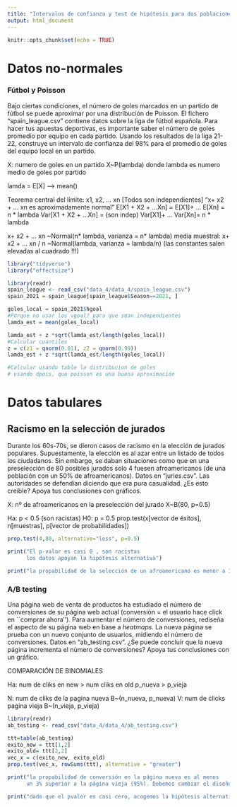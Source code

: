 ```yaml
---
title: "Intervalos de confianza y test de hipótesis para dos poblaciones normales"
output: html_document
---
```


```r
knitr::opts_chunk$set(echo = TRUE)
```


# Datos no-normales
### Fútbol y Poisson
Bajo ciertas condiciones, el número de goles marcados en un partido de fútbol 
se puede aproximar por una distribución de Poisson. El fichero "spain_league.csv"
contiene datos sobre la liga de fútbol española. Para hacer tus apuestas deportivas,
es importante saber el número de goles promedio por equipo en cada partido. Usando
los resultados de la liga 21-22, construye un intervalo de confianza
del 98\% para el promedio de goles del equipo local en un partido.


 X: numero de goles en un partido
 X~P(lambda)
 donde lambda es numero medio de goles por partido
 
 lamda = E[X] ---> mean()
 
 Teorema central del límite: x1, x2, ... xn [Todos son independientes]
 "x+ x2 + ... xn es aproximadamente normal"
 E[X1 + X2 + ...Xn] = E[X1]+ ... E[Xn] = n * lambda
 Var[X1 + X2 + ...Xn] = (son indep) Var[X1]+ ... Var[Xn]= n * lambda
 
 x+ x2 + ... xn ~Normal(n* lambda, varianza = n* lambda)
 media muestral: x+ x2 + ... xn / n ~Normal(lambda, varianza = lambda/n) 
                                      (las constantes salen elevadas al cuadrado !!!)
 
 
```r
library("tidyverse")
library("effectsize")

library(readr)
spain_league <- read_csv("data_4/data_4/spain_league.csv")
spain_2021 = spain_league[spain_league$Season==2021, ]

goles_local = spain_2021$hgoal 
#Porque no usar los vgoal? para que sean independientes
lamda_est = mean(goles_local)

lamda_est + z *sqrt(lamda_est/length(goles_local))
#Calcular cuantiles
z = c(z1 = qnorm(0.01), z2 = qnorm(0.99))
lamda_est + z *sqrt(lamda_est/length(goles_local))

#Calcular usando table la distribucion de goles
# usando dpois, que poisson es una buena aproximación

```


# Datos tabulares
## Racismo en la selección de jurados
Durante los 60s-70s, se dieron casos de racismo en la elección de jurados
populares. Supuestamente, la elección es al azar entre un listado de todos los
ciudadanos. Sin embargo, se daban situaciones como que en una preselección de 80
posibles jurados solo 4 fuesen afroamericanos (de una población con un 50\% de
afroamericanos). Datos en "juries.csv". Las autoridades se defendían diciendo
que era pura casualidad. ¿Es esto creíble? Apoya tus conclusiones con gráficos.

X: nº de afroamericanos en la preselección del jurado
X~B(80, p=0.5)

Ha: p < 0.5 (son racistas)
H0: p = 0.5
prop.test(x[vector de éxitos], n[muestras], p[vector de probabilidades])


```r
prop.test(4,80, alternative="less", p=0.5)

print("El p-valor es casi 0 , son racistas
      los datos apoyan la hipótesis alternativa")

print("la propabilidad de la selección de un afroamericano es menor a 11%")

```


### A/B testing
Una página web de venta de productos ha estudiado el número de conversiones de
su página web actual (conversión $=$ el usuario hace click en ``comprar ahora'').
Para aumentar el número de conversiones, rediseña el aspecto de su página web en
base a *heatmaps*.  La nueva página se prueba con un nuevo conjunto de usuarios,
midiendo el número de conversiones. Datos en "ab_testing.csv". ¿Se puede 
concluir que la nueva página incrementa el número de conversiones? 
Apoya tus conclusiones con un gráfico.

COMPARACIÓN DE BINOMIALES

Ha: num de cliks en new > num cliks en old
      p_nueva > p_vieja
      
N: num de cliks de la pagina nueva B~(n_nueva, p_nueva)
V: num de clicks pagina vieja B~(n_vieja, p_vieja)
```r
library(readr)
ab_testing <- read_csv("data_4/data_4/ab_testing.csv")

ttt=table(ab_testing)
exito_new = ttt[1,2]
exito_old= ttt[2,2]
vec_x = c(exito_new, exito_old)
prop.test(vec_x, rowSums(ttt), alternative = "greater")

print("la propabilidad de conversión en la página nueva es al menos
      un 3% superior a la página vieja (95%). Debemos cambiar el diseño")

print("dado que el pvalor es casi cero, acogemos la hipótesis alternativa")
```

